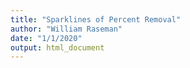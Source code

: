 ```yaml
---
title: "Sparklines of Percent Removal"
author: "William Raseman"
date: "1/1/2020"
output: html_document
---
```


<!-- NOTE: this would be nice to do but it is probably unnecessary at the moment -->

<!-- ```{r setup, include=FALSE} -->
<!-- knitr::opts_chunk$set(echo = TRUE) -->
<!-- ``` -->


<!-- ```{r} -->
<!-- # clear environment -->
<!-- rm(list = ls()) -->

<!-- # load packages -->
<!-- library(tidyverse)  # ggplot2, dplyr for data wrangling and visualization -->
<!-- library(sparkline)  # create jQuery sparklines as htmlwidget -->
<!-- library(htmlwidgets) -->
<!-- library(sparkline) -->
<!-- set.seed(1234) -->
<!-- x = rnorm(10) -->
<!-- y = rnorm(10) -->
<!-- ``` -->

<!-- Inline line graphs `r sparkline(x)` -->

<!-- Bar charts  `r sparkline(abs(x), type = 'bar')`  negative values: `r sparkline(x, type = 'bar')` -->

<!-- | Stock | Sparkline         | Boxplot   -->
<!-- |-------|-------------------|-------- -->
<!-- | x     | `r sparkline(x)`  | `r sparkline(x, type ='box')` -->
<!-- | y     | `r sparkline(y)`  | `r sparkline(y, type ='box')` -->


<!-- ```{r} -->
<!-- # source: https://appsilon.com/using-sparklines-in-r-projects/ -->
<!-- library(formattable) -->
<!-- library(sparkline) -->

<!-- formattable( -->
<!--   data.frame(Large = LETTERS[1:4], small = letters[4:1], Rank = NA), -->
<!--   list( -->
<!--     "Rank"=function(z) { -->
<!--       sapply( -->
<!--         paste0(text='`r htmltools::tagList(sparkline(sample(5)))`') -->
<!--         ,function(md) knitr::knit(text=md, quiet=T) -->
<!--       ) -->
<!--     } -->
<!--   ) -->
<!-- ) -->
<!-- ``` -->

<!-- ```{r} -->
<!-- formattable( -->
<!--   data.frame(Large = LETTERS[1:4], small = letters[4:1], Rank = NA), -->
<!--   list( -->
<!--     "Rank"=function(z) { -->
<!--       sapply( -->
<!--         paste0(text='`r htmltools::tagList(sparkline(sample(5)))`') -->
<!--         ,function(md) knitr::knit(text=md, quiet=T) -->
<!--       ) -->
<!--     } -->
<!--   ) -->
<!-- ) -->
<!-- ``` -->
